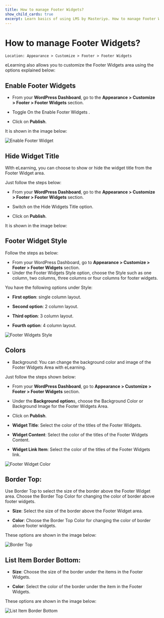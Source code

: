 ---
title: How to manage Footer Widgets?
show_child_cards: true
excerpt: Learn basics of using LMS by Masteriyo. How to manage Footer Widgets
---

# How to manage Footer Widgets?

    Location: Appearance > Customize > Footer > Footer Widgets

eLearning also allows you to customize the Footer Widgets area using the options explained below:

## Enable Footer Widgets

- From your **WordPress Dashboard**, go to the **Appearance > Customize > Footer > Footer Widgets** section.

- Toggle On the Enable Footer Widgets .

- Click on **Publish**.

It is shown in the image below:

![Enable Footer Widget](https://user-images.githubusercontent.com/109593521/183585549-700b21d9-884c-4cd0-b35f-10ab69a77a8a.gif)


## Hide Widget Title

WIth eLearning, you can choose to show or hide the widget title from the Footer Widget area.

Just follow the steps below:

- From your **WordPress Dashboard**, go to the **Appearance > Customize > Footer > Footer Widgets** section.

- Switch on the Hide Widgets Title option.

- Click on **Publish**.

It is shown in the image below:

## Footer Widget Style

Follow the steps as below:

- From your WordPress Dashboard, go to **Appearance > Customize > Footer > Footer Widgets** section.
- Under the Footer Widgets Style option, choose the Style such as one column, two columns, three columns or four columns for footer widgets.

You have the following options under Style:

- **First option**: single column layout.

- **Second option**: 2 column layout.

- **Third option**: 3 column layout.

- **Fourth option**: 4 column layout.

![Footer Widgets Style](https://user-images.githubusercontent.com/109593521/183586548-4ddbba48-9d79-4877-95f5-dcb48b0d8474.png)

## Colors

- Background: You can change the background color and image of the Footer Widgets Area with eLearning.

Just follow the steps shown below:

   - From your **WordPress Dashboard**, go to **Appearance > Customize > Footer > Footer Widgets** section.

   - Under the **Background option**s, choose the Background Color or Background Image for the Footer Widgets Area.

   - Click on **Publish**.

- **Widget Title**: Select the color of the titles of the Footer Widgets.

- **Widget Content**: Select the color of the titles of the Footer Widgets Content.

- **Widget Link Item**: Select the color of the titles of the Footer Widgets link.

![Footer Widget Color](https://user-images.githubusercontent.com/109593521/183590147-68894fc6-fdea-402e-968f-4d3cda7ba9e5.gif)


## Border Top: 

Use Border Top to select the size of the border above the Footer Widget area. Choose the Border Top Color for changing the color of border above footer widgets.

 - **Size**: Select the size of the border above the Footer Widget area.

 - **Color**: Choose the Border Top Color for changing the color of border above footer widgets.
 
These options are shown in the image below:

![Border Top](https://user-images.githubusercontent.com/109593521/183590686-7e1d5e6b-fd0a-4eca-ace2-3495cada6676.png)


## List Item Border Bottom: 

- **Size**: Choose the size of the border under the items in the Footer Widgets.

- **Color**: Select the color of the border under the item in the Footer Widgets.   

These options are shown in the image below:

![List Item Border Bottom](https://user-images.githubusercontent.com/109593521/183591049-4dc9551a-de74-4531-86b5-d7ec17f232a9.png)




